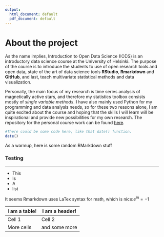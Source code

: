 ```yaml
---
output:
  html_document: default
  pdf_document: default
---
```


# About the project

As the name implies, Introduction to Open Data Science (IODS) is an introductory data science course at the University of Helsinki. The purpose of the course is to introduce the students to use of open research tools and open data, state of the art of data science tools **RStudio**, **Rmarkdown** and __GitHub__, and last, teach multivariate statistical methods and data visualization.

Personally, the main focus of my research is time series analysis of magnetically active stars, and therefore my statistics toolbox consists mostly of *single variable methods*. I have also mainly used Python for my programming and data analysis needs, so for these two reasons alone, I am quite excited about the course and hoping that the skills I will learn will be inspirational and provide new possibilities for my own research.  The repository for the personal course work can be found [here](https://github.com/PerttuKajatkari/IODS-project).

```r
#There could be some code here, like that date() function.
date()

```
As a warmup, here is some random RMarkdown stuff

### Testing
***
* This
* Is
* A
* list

It seems Rmarkdown uses LaTex syntax for math, which is nice:$e^{i\pi}=-1$

I am a table! | I am a header!
--------------|---------------
Cell 1        |Cell 2
More cells    |and some more


